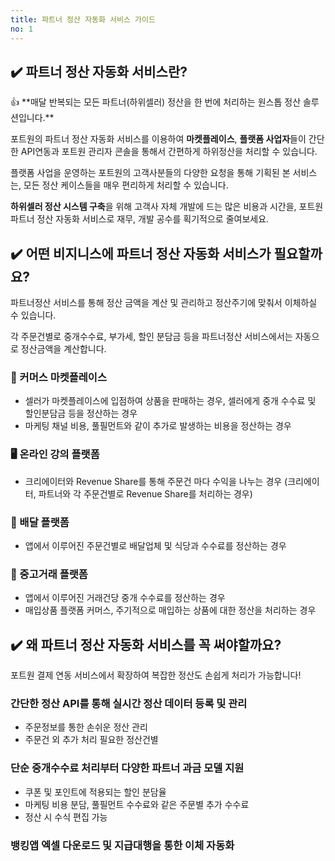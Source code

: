 ```yaml
---
title: 파트너 정산 자동화 서비스 가이드
no: 1
---
```



## ✔️ 파트너 정산 자동화 서비스란?

<Hint style="etc">
  👍 **매달 반복되는 모든 파트너(하위셀러) 정산을 한 번에 처리하는 원스톱 정산 솔루션입니다.**
</Hint>

포트원의 파트너 정산 자동화 서비스를 이용하여 **마켓플레이스**, **플랫폼 사업자**들이 간단한 API연동과
포트원 관리자 콘솔을 통해서 간편하게 하위정산을 처리할 수 있습니다.

플랫폼 사업을 운영하는 포트원의 고객사분들의 다양한 요청을 통해 기획된 본 서비스는,
모든 정산 케이스들을 매우 편리하게 처리할 수 있습니다.

**하위셀러 정산 시스템 구축**을 위해 고객사 자체 개발에 드는 많은 비용과 시간을,
포트원 파트너 정산 자동화 서비스로 재무, 개발 공수를 획기적으로 줄여보세요.

## ✔️ 어떤 비지니스에 파트너 정산 자동화 서비스가 필요할까요?

파트너정산 서비스를 통해 정산 금액을 계산 및 관리하고 정산주기에 맞춰서 이체하실 수 있습니다.

각 주문건별로 중개수수료, 부가세, 할인 분담금 등을 파트너정산 서비스에서는 자동으로 정산금액을 계산합니다.

### 🛒 커머스 마켓플레이스

- 셀러가 마켓플레이스에 입점하여 상품을 판매하는 경우, 셀러에게 중개 수수료 및 할인분담금 등을 정산하는 경우
- 마케팅 채널 비용, 풀필먼트와 같이 추가로 발생하는 비용을 정산하는 경우

### 🖥 온라인 강의 플랫폼

- 크리에이터와 Revenue Share를 통해 주문건 마다 수익을 나누는 경우 (크리에이터, 파트너와 각 주문건별로 Revenue Share를 처리하는 경우)

### 🛵 배달 플랫폼

- 앱에서 이루어진 주문건별로 배달업체 및 식당과 수수료를 정산하는 경우

### 🤝 중고거래 플랫폼

- 앱에서 이루어진 거래건당 중개 수수료를 정산하는 경우
- 매입상품 플랫폼 커머스, 주기적으로 매입하는 상품에 대한 정산을 처리하는 경우

## ✔️ 왜 파트너 정산 자동화 서비스를 꼭 써야할까요?

포트원 결제 연동 서비스에서 확장하여 복잡한 정산도 손쉽게 처리가 가능합니다!

### 간단한 정산 API를 통해 실시간 정산 데이터 등록 및 관리

- 주문정보를 통한 손쉬운 정산 관리
- 주문건 외 추가 처리 필요한 정산건별

### 단순 중개수수료 처리부터 다양한 파트너 과금 모델 지원

- 쿠폰 및 포인트에 적용되는 할인 분담율
- 마케팅 비용 분담, 풀필먼트 수수료와 같은 주문별 추가 수수료
- 정산 시 수식 편집 가능

### 뱅킹앱 엑셀 다운로드 및 지급대행을 통한 이체 자동화

<Youtube videoId="tLeo78Ko4h4" caption="파트너 정산 자동화 서비스 가이드" />
